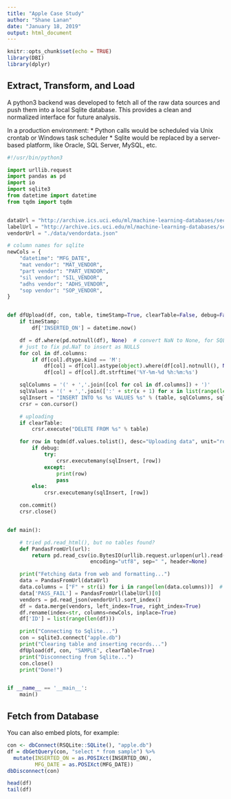 ```yaml
---
title: "Apple Case Study"
author: "Shane Lanan"
date: "January 18, 2019"
output: html_document
---
```


```r
knitr::opts_chunk$set(echo = TRUE)
library(DBI)
library(dplyr)
```

## Extract, Transform, and Load

A python3 backend was developed to fetch all of the raw data sources and push them into a local Sqlite database.  This provides a clean and normalized interface for future analysis.

In a production environment:
  * Python calls would be scheduled via Unix crontab or Windows task scheduler
  * Sqlite would be replaced by a server-based platform, like Oracle, SQL Server, MySQL, etc.

```python
#!/usr/bin/python3

import urllib.request
import pandas as pd
import io
import sqlite3
from datetime import datetime
from tqdm import tqdm


dataUrl = "http://archive.ics.uci.edu/ml/machine-learning-databases/secom/secom.data"
labelUrl = "http://archive.ics.uci.edu/ml/machine-learning-databases/secom/secom_labels.data"
vendorUrl = "./data/vendordata.json"

# column names for sqlite
newCols = {
    "datetime": "MFG_DATE",
    "mat vendor": "MAT_VENDOR",
    "part vendor": "PART_VENDOR",
    "sil vendor": "SIL_VENDOR",
    "adhs vendor": "ADHS_VENDOR",
    "sop vendor": "SOP_VENDOR",
}


def dfUpload(df, con, table, timeStamp=True, clearTable=False, debug=False):
    if timeStamp:
        df['INSERTED_ON'] = datetime.now()

    df = df.where(pd.notnull(df), None)  # convert NaN to None, for SQL Nulls
    # just to fix pd.NaT to insert as NULLS
    for col in df.columns:
        if df[col].dtype.kind == 'M':
            df[col] = df[col].astype(object).where(df[col].notnull(), None)
            df[col] = df[col].dt.strftime('%Y-%m-%d %h:%m:%s')

    sqlColumns = '(' + ','.join([col for col in df.columns]) + ')'
    sqlValues = '(' + ','.join([':' + str(x + 1) for x in list(range(len(df.columns)))]) + ')'
    sqlInsert = "INSERT INTO %s %s VALUES %s" % (table, sqlColumns, sqlValues)
    crsr = con.cursor()

    # uploading
    if clearTable:
        crsr.execute("DELETE FROM %s" % table)

    for row in tqdm(df.values.tolist(), desc="Uploading data", unit="row"):
        if debug:
            try:
                crsr.executemany(sqlInsert, [row])
            except:
                print(row)
                pass
        else:
            crsr.executemany(sqlInsert, [row])

    con.commit()
    crsr.close()


def main():

    # tried pd.read_html(), but no tables found?
    def PandasFromUrl(url):
        return pd.read_csv(io.BytesIO(urllib.request.urlopen(url).read()),
                           encoding="utf8", sep=" ", header=None)

    print("Fetching data from web and formatting...")
    data = PandasFromUrl(dataUrl)
    data.columns = ["F" + str(i) for i in range(len(data.columns))]  # prefix feature columns with "F"
    data['PASS_FAIL'] = PandasFromUrl(labelUrl)[0]
    vendors = pd.read_json(vendorUrl).sort_index()
    df = data.merge(vendors, left_index=True, right_index=True)
    df.rename(index=str, columns=newCols, inplace=True)
    df['ID'] = list(range(len(df)))

    print("Connecting to Sqlite...")
    con = sqlite3.connect("apple.db")
    print("Clearing table and inserting records...")
    dfUpload(df, con, "SAMPLE", clearTable=True)
    print("Disconnecting from Sqlite...")
    con.close()
    print("Done!")


if __name__ == '__main__':
    main()


```

## Fetch from Database
You can also embed plots, for example:

```r

con <- dbConnect(RSQLite::SQLite(), "apple.db")
df = dbGetQuery(con, "select * from sample") %>%
  mutate(INSERTED_ON = as.POSIXct(INSERTED_ON),
         MFG_DATE = as.POSIXct(MFG_DATE))
dbDisconnect(con)

head(df)
tail(df)
```


